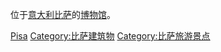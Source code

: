 {{Commons cat|Museums in Pisa}}

位于[[意大利|意大利]][[比萨|比萨]]的[[博物馆|博物馆]]。

[[Category:意大利各城市博物館|Pisa]]
[[Category:比萨建筑物‎|Category:比萨建筑物‎]]
[[Category:比萨旅游景点|Category:比萨旅游景点]]